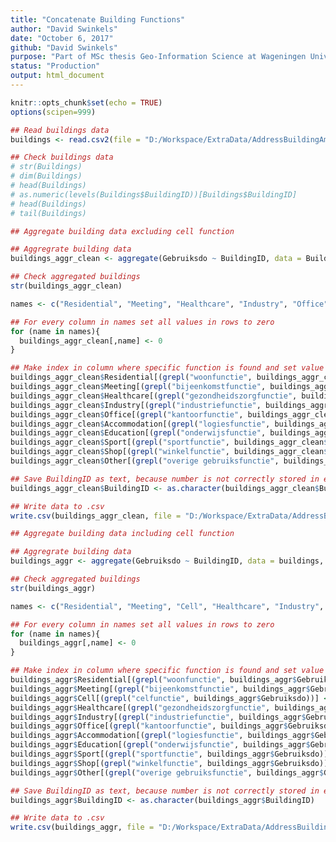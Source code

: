 ```yaml
---
title: "Concatenate Building Functions"
author: "David Swinkels"
date: "October 6, 2017"
github: "David Swinkels"
purpose: "Part of MSc thesis Geo-Information Science at Wageningen University"
status: "Production"
output: html_document
---
```


```r
knitr::opts_chunk$set(echo = TRUE)
options(scipen=999)
```

```r
## Read buildings data
buildings <- read.csv2(file = "D:/Workspace/ExtraData/AddressBuildingAmsterdam.csv", sep = ",")

## Check buildings data
# str(Buildings)
# dim(Buildings)
# head(Buildings)
# as.numeric(levels(Buildings$BuildingID))[Buildings$BuildingID]
# head(Buildings)
# tail(Buildings)
```

```r
## Aggregate building data excluding cell function

## Aggregrate building data
buildings_aggr_clean <- aggregate(Gebruiksdo ~ BuildingID, data = Buildings, paste, collapse = ",")

## Check aggregated buildings
str(buildings_aggr_clean)

names <- c("Residential", "Meeting", "Healthcare", "Industry", "Office", "Accommodation", "Education", "Sport", "Shop", "Other")

## For every column in names set all values in rows to zero
for (name in names){
  buildings_aggr_clean[,name] <- 0
}

## Make index in column where specific function is found and set value in that column at that index to 1
buildings_aggr_clean$Residential[(grepl("woonfunctie", buildings_aggr_clean$Gebruiksdo))] <- 1
buildings_aggr_clean$Meeting[(grepl("bijeenkomstfunctie", buildings_aggr_clean$Gebruiksdo))] <- 1
buildings_aggr_clean$Healthcare[(grepl("gezondheidszorgfunctie", buildings_aggr_clean$Gebruiksdo))] <- 1
buildings_aggr_clean$Industry[(grepl("industriefunctie", buildings_aggr_clean$Gebruiksdo))] <- 1
buildings_aggr_clean$Office[(grepl("kantoorfunctie", buildings_aggr_clean$Gebruiksdo))] <- 1
buildings_aggr_clean$Accommodation[(grepl("logiesfunctie", buildings_aggr_clean$Gebruiksdo))] <- 1
buildings_aggr_clean$Education[(grepl("onderwijsfunctie", buildings_aggr_clean$Gebruiksdo))] <- 1
buildings_aggr_clean$Sport[(grepl("sportfunctie", buildings_aggr_clean$Gebruiksdo))] <- 1
buildings_aggr_clean$Shop[(grepl("winkelfunctie", buildings_aggr_clean$Gebruiksdo))] <- 1
buildings_aggr_clean$Other[(grepl("overige gebruiksfunctie", buildings_aggr_clean$Gebruiksdo))] <- 1

## Save BuildingID as text, because number is not correctly stored in excel if stored as a number
buildings_aggr_clean$BuildingID <- as.character(buildings_aggr_clean$BuildingID)

## Write data to .csv
write.csv(buildings_aggr_clean, file = "D:/Workspace/ExtraData/AddressBuildingAmsterdamConcatenatedAdjLandUse.csv")
```

```r
## Aggregate building data including cell function

## Aggregrate building data
buildings_aggr <- aggregate(Gebruiksdo ~ BuildingID, data = buildings, paste, collapse = ",")

## Check aggregated buildings
str(buildings_aggr)

names <- c("Residential", "Meeting", "Cell", "Healthcare", "Industry", "Office", "Accommodation", "Education", "Sport", "Shop", "Other")

## For every column in names set all values in rows to zero
for (name in names){
  buildings_aggr[,name] <- 0
}

## Make index in column where specific function is found and set value in that column at that index to 1
buildings_aggr$Residential[(grepl("woonfunctie", buildings_aggr$Gebruiksdo))] <- 1
buildings_aggr$Meeting[(grepl("bijeenkomstfunctie", buildings_aggr$Gebruiksdo))] <- 1
buildings_aggr$Cell[(grepl("celfunctie", buildings_aggr$Gebruiksdo))] <- 1
buildings_aggr$Healthcare[(grepl("gezondheidszorgfunctie", buildings_aggr$Gebruiksdo))] <- 1
buildings_aggr$Industry[(grepl("industriefunctie", buildings_aggr$Gebruiksdo))] <- 1
buildings_aggr$Office[(grepl("kantoorfunctie", buildings_aggr$Gebruiksdo))] <- 1
buildings_aggr$Accommodation[(grepl("logiesfunctie", buildings_aggr$Gebruiksdo))] <- 1
buildings_aggr$Education[(grepl("onderwijsfunctie", buildings_aggr$Gebruiksdo))] <- 1
buildings_aggr$Sport[(grepl("sportfunctie", buildings_aggr$Gebruiksdo))] <- 1
buildings_aggr$Shop[(grepl("winkelfunctie", buildings_aggr$Gebruiksdo))] <- 1
buildings_aggr$Other[(grepl("overige gebruiksfunctie", buildings_aggr$Gebruiksdo))] <- 1

## Save BuildingID as text, because number is not correctly stored in excel if stored as a number
buildings_aggr$BuildingID <- as.character(buildings_aggr$BuildingID)

## Write data to .csv
write.csv(buildings_aggr, file = "D:/Workspace/ExtraData/AddressBuildingAmsterdamConcatenated.csv")
```




